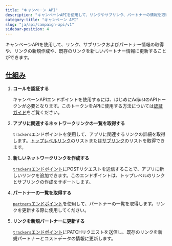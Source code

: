 ```yaml
---
title: "キャンペーン API"
description: "キャンペーンAPIを使用して、リンクやサブリンク、パートナーの情報を取得します。"
category-title: "キャンペーン API"
slug: "ja/api/campaign-api/v1"
sidebar-position: 4
---
```


キャンペーンAPIを使用して、リンク、サブリンクおよびパートナー情報の取得や、リンクの新規作成や、既存のリンクを新しいパートナー情報に更新することができます。

## [仕組み](how-it-works)

1. **コールを認証する**

   キャンペーンAPIエンドポイントを使用するには、はじめにAdjustのAPIトークンが必要となります。このトークンをAPIに使用する方法については[認証ガイド](/en/api/campaign-api/authentication)をご覧ください。

2. **アプリに関連するネットワークリンクの一覧を取得する**

   `trackers`エンドポイントを使用して、アプリに関連するリンクの詳細を取得します。[トップレベルリンク](/en/api/campaign-api/get-links)のリストまたは[サブリンク](/en/api/campaign-api/get-sublinks)のリストを取得できます。

3. **新しいネットワークリンクを作成する**

   [`trackers`エンドポイント](/en/api/campaign-api/create-link)にPOSTリクエストを送信することで、アプリに新しいリンクを追加できます。このエンドポイントは、トップレベルのリンクとサブリンクの作成をサポートします。

4. **パートナーの一覧を取得する**

   [`partners`エンドポイント](/en/api/campaign-api/get-partners)を使用して、パートナーの一覧を取得します。リンクを更新する際に使用してください。

5. **リンクを新規パートナーに更新する**

   [`trackers`エンドポイント](/en/api/campaign-api/update-link)にPATCHリクエストを送信し、既存のリンクを新規パートナーとコストデータの情報に更新します。
